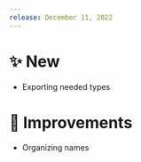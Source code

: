 ---
release: December 11, 2022
---

# ✨ New

- Exporting needed types

# 💎 Improvements

- Organizing names
